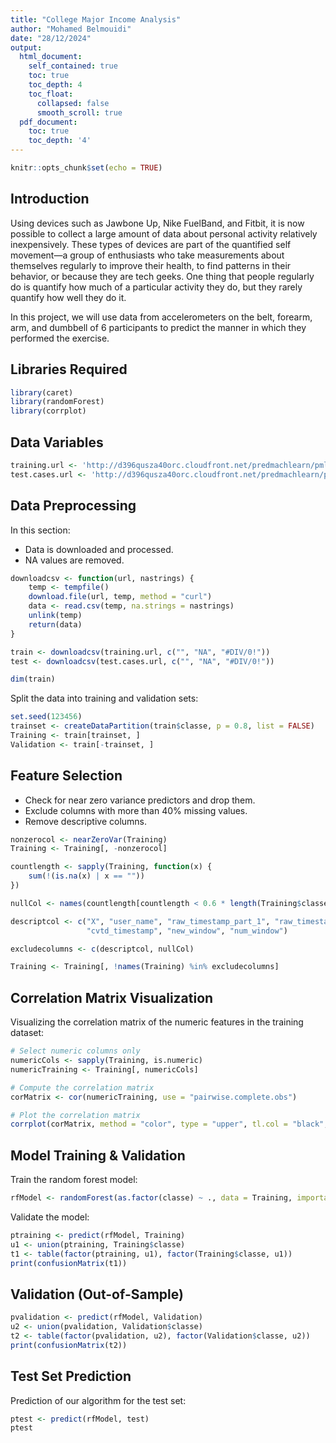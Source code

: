 ---
title: "College Major Income Analysis"
author: "Mohamed Belmouidi"
date: "28/12/2024"
output:
  html_document:
    self_contained: true
    toc: true
    toc_depth: 4
    toc_float:
      collapsed: false
      smooth_scroll: true
  pdf_document:
    toc: true
    toc_depth: '4'
---

```{r setup, include=FALSE}
knitr::opts_chunk$set(echo = TRUE)
```

## Introduction
Using devices such as Jawbone Up, Nike FuelBand, and Fitbit, it is now possible to collect a large amount of data about personal activity relatively inexpensively. These types of devices are part of the quantified self movement—a group of enthusiasts who take measurements about themselves regularly to improve their health, to find patterns in their behavior, or because they are tech geeks. One thing that people regularly do is quantify how much of a particular activity they do, but they rarely quantify how well they do it.

In this project, we will use data from accelerometers on the belt, forearm, arm, and dumbbell of 6 participants to predict the manner in which they performed the exercise.

## Libraries Required

```{r libraries}
library(caret)
library(randomForest)
library(corrplot)
```

## Data Variables

```{r data-variables}
training.url <- 'http://d396qusza40orc.cloudfront.net/predmachlearn/pml-training.csv'
test.cases.url <- 'http://d396qusza40orc.cloudfront.net/predmachlearn/pml-testing.csv'
```

## Data Preprocessing

In this section:

- Data is downloaded and processed.
- NA values are removed.

```{r data-preprocessing}
downloadcsv <- function(url, nastrings) {
    temp <- tempfile()
    download.file(url, temp, method = "curl")
    data <- read.csv(temp, na.strings = nastrings)
    unlink(temp)
    return(data)
}

train <- downloadcsv(training.url, c("", "NA", "#DIV/0!"))
test <- downloadcsv(test.cases.url, c("", "NA", "#DIV/0!"))

dim(train)
```

Split the data into training and validation sets:

```{r split-data}
set.seed(123456)
trainset <- createDataPartition(train$classe, p = 0.8, list = FALSE)
Training <- train[trainset, ]
Validation <- train[-trainset, ]
```

## Feature Selection

- Check for near zero variance predictors and drop them.
- Exclude columns with more than 40% missing values.
- Remove descriptive columns.

```{r feature-selection}
nonzerocol <- nearZeroVar(Training)
Training <- Training[, -nonzerocol]

countlength <- sapply(Training, function(x) {
    sum(!(is.na(x) | x == ""))
})

nullCol <- names(countlength[countlength < 0.6 * length(Training$classe)])

descriptcol <- c("X", "user_name", "raw_timestamp_part_1", "raw_timestamp_part_2", 
                 "cvtd_timestamp", "new_window", "num_window")

excludecolumns <- c(descriptcol, nullCol)

Training <- Training[, !names(Training) %in% excludecolumns]
```

## Correlation Matrix Visualization

Visualizing the correlation matrix of the numeric features in the training dataset:

```{r correlation-matrix}
# Select numeric columns only
numericCols <- sapply(Training, is.numeric)
numericTraining <- Training[, numericCols]

# Compute the correlation matrix
corMatrix <- cor(numericTraining, use = "pairwise.complete.obs")

# Plot the correlation matrix
corrplot(corMatrix, method = "color", type = "upper", tl.col = "black", tl.cex = 0.8, addCoef.col = "gray")
```

## Model Training & Validation

Train the random forest model:

```{r train-model}
rfModel <- randomForest(as.factor(classe) ~ ., data = Training, importance = TRUE, ntree = 10)
```

Validate the model:

```{r validate-model}
ptraining <- predict(rfModel, Training)
u1 <- union(ptraining, Training$classe)
t1 <- table(factor(ptraining, u1), factor(Training$classe, u1))
print(confusionMatrix(t1))
```

## Validation (Out-of-Sample)

```{r validation}
pvalidation <- predict(rfModel, Validation)
u2 <- union(pvalidation, Validation$classe)
t2 <- table(factor(pvalidation, u2), factor(Validation$classe, u2))
print(confusionMatrix(t2))
```

## Test Set Prediction

Prediction of our algorithm for the test set:

```{r test-prediction}
ptest <- predict(rfModel, test)
ptest
```
